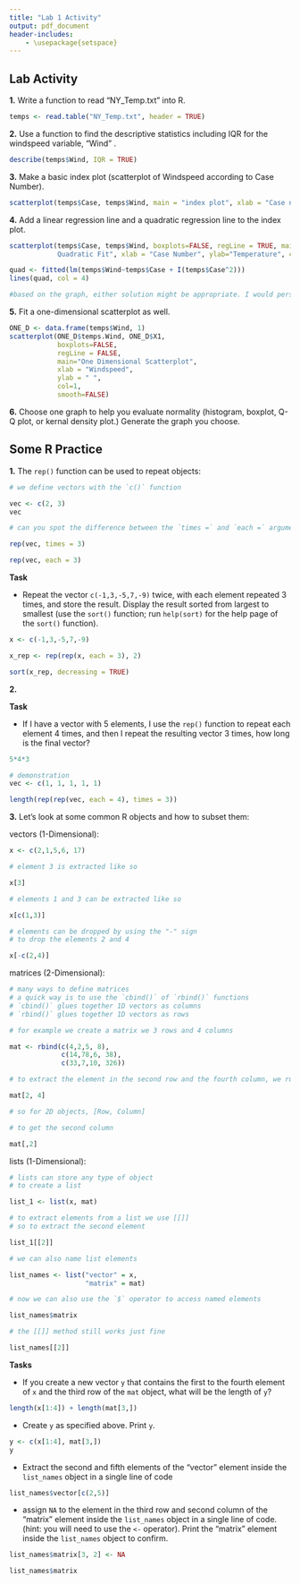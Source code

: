 ```yaml
---
title: "Lab 1 Activity"
output: pdf_document
header-includes:
    - \usepackage{setspace}
---
```



\onehalfspacing

## Lab Activity 

**1.** Write a function to read "NY_Temp.txt" into R. 

```r
temps <- read.table("NY_Temp.txt", header = TRUE)
```

**2.** Use a function to find the descriptive statistics including IQR for the windspeed variable, "Wind" .

```r
describe(temps$Wind, IQR = TRUE)
```

**3.** Make a basic index plot (scatterplot of Windspeed according to Case Number).

```r
scatterplot(temps$Case, temps$Wind, main = "index plot", xlab = "Case number", ylab = "Windspeed", regLine = FALSE, smooth = FALSE, boxplots = FALSE)
```

**4.** Add a linear regression line and a quadratic regression line to the index plot. 

```r
scatterplot(temps$Case, temps$Wind, boxplots=FALSE, regLine = TRUE, main="Linear and 
            Quadratic Fit", xlab = "Case Number", ylab="Temperature", col=1, smooth=FALSE)

quad <- fitted(lm(temps$Wind~temps$Case + I(temps$Case^2)))
lines(quad, col = 4)

#based on the graph, either solution might be appropriate. I would personally choose linear because it's close enough and makes interpretation easier, but other researchers might choose quadratic and that's ok.
```

**5.** Fit a one-dimensional scatterplot as well.

```r
ONE_D <- data.frame(temps$Wind, 1) 
scatterplot(ONE_D$temps.Wind, ONE_D$X1, 
            boxplots=FALSE,
            regLine = FALSE, 
            main="One Dimensional Scatterplot",
            xlab = "Windspeed",
            ylab = " ",
            col=1,
            smooth=FALSE)
```

**6.** Choose one graph to help you evaluate normality (histogram, boxplot, Q-Q plot, or kernal density plot.) Generate the graph you choose.



\newpage


## Some R Practice

**1.** The `rep()` function can be used to repeat objects:

```r

# we define vectors with the `c()` function

vec <- c(2, 3)
vec

# can you spot the difference between the `times =` and `each =` argument?  

rep(vec, times = 3)

rep(vec, each = 3)
```

**Task**

- Repeat the vector `c(-1,3,-5,7,-9)` twice, with each element repeated 3 times, and store the result. Display the result sorted from largest to smallest (use the `sort()` function; run `help(sort)` for the help page of the `sort()` function).

```r
x <- c(-1,3,-5,7,-9)

x_rep <- rep(rep(x, each = 3), 2)

sort(x_rep, decreasing = TRUE)
```

**2.** 

**Task**

-  If I have a vector with 5 elements, I use the `rep()` function to repeat each element 4 times, and then I repeat the resulting vector 3 times, how long is the final vector?

```r
5*4*3

# demonstration
vec <- c(1, 1, 1, 1, 1)

length(rep(rep(vec, each = 4), times = 3))

```

**3.**  Let's look at some common R objects and how to subset them:

vectors (1-Dimensional):

```r
x <- c(2,1,5,6, 17)

# element 3 is extracted like so

x[3]

# elements 1 and 3 can be extracted like so

x[c(1,3)]

# elements can be dropped by using the "-" sign
# to drop the elements 2 and 4

x[-c(2,4)]
```

matrices (2-Dimensional):

```r
# many ways to define matrices
# a quick way is to use the `cbind()` of `rbind()` functions
# `cbind()` glues together 1D vectors as columns 
# `rbind()` glues together 1D vectors as rows 

# for example we create a matrix we 3 rows and 4 columns

mat <- rbind(c(4,2,5, 8),
             c(14,78,6, 38),
             c(33,7,10, 326))

# to extract the element in the second row and the fourth column, we run

mat[2, 4]

# so for 2D objects, [Row, Column]

# to get the second column

mat[,2]

```

lists (1-Dimensional):

```r
# lists can store any type of object
# to create a list

list_1 <- list(x, mat)

# to extract elements from a list we use [[]]
# so to extract the second element

list_1[[2]]

# we can also name list elements

list_names <- list("vector" = x,
                   "matrix" = mat)

# now we can also use the `$` operator to access named elements

list_names$matrix

# the [[]] method still works just fine

list_names[[2]]
```

**Tasks**

- If you create a new vector `y` that contains the first to the fourth element of `x` and the third row of the `mat` object, what will be the length of `y`?

```r
length(x[1:4]) + length(mat[3,]) 
```


- Create `y` as specified above. Print `y`.

```r
y <- c(x[1:4], mat[3,])
y
```

- Extract the second and fifth elements of the "vector" element inside the `list_names` object in a single line of code

```r
list_names$vector[c(2,5)]
```
- assign `NA` to the element in the third row and second column of the "matrix" element inside the `list_names` object in a single line of code. (hint: you will need to use the `<-` operator). Print the "matrix" element inside the `list_names` object to confirm.

```r
list_names$matrix[3, 2] <- NA

list_names$matrix
```














